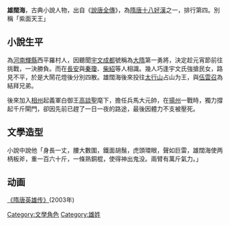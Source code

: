 {{unreferenced|time=2015-12-08T09:56:26+00:00}}
'''雄闊海'''，古典小說人物，出自《[[說唐全傳|說唐全傳]]》，為[[隋唐十八好漢|隋唐十八好漢]]之一，排行第四。別稱「紫面天王」

==小說生平==
為[[河南|河南]][[輝縣|輝縣]]西平羅村人，因聽聞[[宇文成都|宇文成都]]號稱為[[大隋|大隋]]第一勇將，決定趁元宵節前往挑戰，一決勝負。而在[[長安|長安]]與[[秦瓊|秦瓊]]、[[柴紹|柴紹]]等人相識。幾人巧逢宇文氏強搶民女，路見不平，於是大鬧花燈後分別四散。雄闊海後來投往[[太行山|太行山]]占山为王，與[[伍雲召|伍雲召]]為結拜兄弟。

後來加入[[相州|相州]]起義軍白御王[[高談聖|高談聖]]麾下，擔任兵馬大元帥，在[[揚州|揚州]]一戰時，獨力撐起千斤閘門，卻因先前已趕了一日一夜的路途，最後因體力不支被壓死。

==文學造型==
小說中說他「身長一丈，腰大數圍，鐵面胡鬚，虎頭環眼，聲如巨雷，雄闊海使两柄板斧，重一百六十斤，一條熟銅棍，使得神出鬼没。兩臂有萬斤氣力。」

== 动画 ==
[[隋唐英雄传_(动画)|《隋唐英雄传》]](2003年)

{{隋唐十八好漢}}

[[Category:文學角色|Category:文學角色]]
[[Category:雄姓|Category:雄姓]]